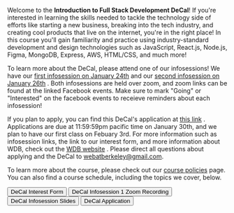 
Welcome to the **Introduction to Full Stack Development DeCal**! 
If you're interested in learning the skills needed to tackle the
technology side of efforts like starting a new business, breaking into the
tech industry, and creating cool products that live on the internet,
you're in the right place! In this course you'll gain
familiarity and practice using industry-standard development and design
technologies such as JavaScript, React.js, Node.js, Figma, MongoDB,
Express, AWS, HTML/CSS, and much more!

To learn more about the DeCal, please attend one of our infosessions! We
have our
[first infosession on January 24th](https://www.facebook.com/events/348063700170538/)
and our
[second infosession on January 26th](https://www.facebook.com/events/224636553192406/)
. Both infosessions are held over zoom, and zoom links can be found at the
linked Facebook events. Make sure to mark "Going" or
"Interested" on the facebook events to receieve reminders about
each infosession!

If you plan to apply, you can find this DeCal's application at
[this link](https://forms.gle/uw6P28m7eicTeDm47)
. Applications are due at 11:59:59pm pacific time on January 30th, and we
plan to have our first class on Febuary 3rd. For more information such as
infosession links, the link to our interest form, and more information
about WDB, check out the
[WDB website](https://webatberkeley.org/join)
. Please direct all questions about applying and the DeCal to
webatberkeley@gmail.com.

To learn more about the course, please check out our [course policies](/course-policies)
page. You can also find a course schedule, including the topics we cover,
below.

<Flex direction="column" gap={4}>
    <Link
    href="https://forms.gle/K1iAuhezGSMTUfKb7"
    variant="button"
    isExternal
    >
        <Button variant="pink" minW="20rem">
            DeCal Interest Form
        </Button>
    </Link>
    <Link
    href="https://berkeley.zoom.us/rec/play/wyc5m8nybRmtaDBd5LRI7YGOokmxRw6iGchFYQcuoh2kFtjcO1Nm9sgUIGVZrGKGtlHFt9xmyBvqmiI.ktVnNi2Jlj5YKiQX?startTime=1643080239000"
    variant="button"
    isExternal
    >
        <Button variant="blue" minW="20rem">
            DeCal Infosession 1 Zoom Recording
        </Button>
    </Link>
    <Link
    href="https://docs.google.com/presentation/d/16Kq4RvS5ccCTlzSR-Kq-ZTpY4x9CNYLQqnvcBvnxk20/edit?usp=sharing"
    variant="button"
    isExternal
    >
        <Button variant="orange" minW="20rem">
            DeCal Infosession Slides
        </Button>
    </Link>
    <Link
    href="https://forms.gle/uw6P28m7eicTeDm47"
    variant="button"
    isExternal
    >
        <Button variant="purple" minW="20rem">
            DeCal Application
        </Button>
    </Link>
</Flex>